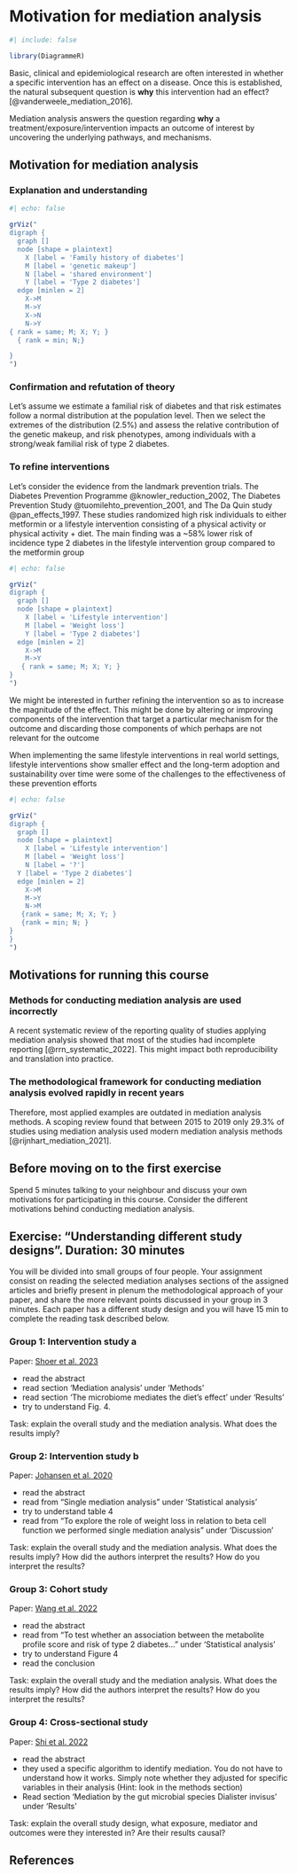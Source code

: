 # Motivation for mediation analysis

<!-- Omar 30 min -->

```r
#| include: false

library(DiagrammeR)
```

Basic, clinical and epidemiological research are often interested in
whether a specific intervention has an effect on a disease. Once this is
established, the natural subsequent question is **why** this
intervention had an effect? [@vanderweele_mediation_2016].

Mediation analysis answers the question regarding **why** a
treatment/exposure/intervention impacts an outcome of interest by
uncovering the underlying pathways, and mechanisms.

## Motivation for mediation analysis

### Explanation and understanding

```r
#| echo: false

grViz("
digraph {
  graph []
  node [shape = plaintext]
    X [label = 'Family history of diabetes']
    M [label = 'genetic makeup']
    N [label = 'shared environment']
    Y [label = 'Type 2 diabetes']
  edge [minlen = 2]
    X->M
    M->Y
    X->N
    N->Y
{ rank = same; M; X; Y; }
  { rank = min; N;}

}
")
```

### Confirmation and refutation of theory

Let's assume we estimate a familial risk of diabetes and that risk
estimates follow a normal distribution at the population level. Then we
select the extremes of the distribution (2.5%) and assess the relative
contribution of the genetic makeup, and risk phenotypes, among
individuals with a strong/weak familial risk of type 2 diabetes.

### To refine interventions

Let's consider the evidence from the landmark prevention trials. The
Diabetes Prevention Programme @knowler_reduction_2002, The Diabetes
Prevention Study @tuomilehto_prevention_2001, and The Da Quin study
@pan_effects_1997. These studies randomized high risk individuals to
either metformin or a lifestyle intervention consisting of a physical
activity or physical activity + diet. The main finding was a \~58% lower
risk of incidence type 2 diabetes in the lifestyle intervention group
compared to the metformin group

```r
#| echo: false

grViz("
digraph {
  graph []
  node [shape = plaintext]
    X [label = 'Lifestyle intervention']
    M [label = 'Weight loss']
    Y [label = 'Type 2 diabetes']
  edge [minlen = 2]
    X->M
    M->Y
   { rank = same; M; X; Y; }
}
")
```

We might be interested in further refining the intervention so as to
increase the magnitude of the effect. This might be done by altering or
improving components of the intervention that target a particular
mechanism for the outcome and discarding those components of which
perhaps are not relevant for the outcome

When implementing the same lifestyle interventions in real world
settings, lifestyle interventions show smaller effect and the long-term
adoption and sustainability over time were some of the challenges to the
effectiveness of these prevention efforts

```r
#| echo: false

grViz("
digraph {
  graph []
  node [shape = plaintext]
    X [label = 'Lifestyle intervention']
    M [label = 'Weight loss']
    N [label = '?']
  Y [label = 'Type 2 diabetes']
  edge [minlen = 2]
    X->M
    M->Y
    N->M
   {rank = same; M; X; Y; }
   {rank = min; N; }
}
}
")
```

## Motivations for running this course

### Methods for conducting mediation analysis are used incorrectly

A recent systematic review of the reporting quality of studies applying
mediation analysis showed that most of the studies had incomplete
reporting [@rrn_systematic_2022]. This might impact both reproducibility
and translation into practice.

### The methodological framework for conducting mediation analysis evolved rapidly in recent years

Therefore, most applied examples are outdated in mediation analysis
methods. A scoping review found that between 2015 to 2019 only 29.3% of
studies using mediation analysis used modern mediation analysis methods
[@rijnhart_mediation_2021].

::: callout-note
## Before moving on to the first exercise

Spend 5 minutes talking to your neighbour and discuss your own
motivations for participating in this course. Consider the different
motivations behind conducting mediation analysis.
:::

::: callout-note
## Exercise: "Understanding different study designs". Duration: 30 minutes

You will be divided into small groups of four people. Your assignment
consist on reading the selected mediation analyses sections of the
assigned articles and briefly present in plenum the methodological
approach of your paper, and share the more relevant points discussed in
your group in 3 minutes. Each paper has a different study design and you
will have 15 min to complete the reading task described below.

### Group 1: Intervention study a

Paper: [Shoer et al.
2023](https://www.nature.com/articles/s41467-023-41042-x)

-   read the abstract
-   read section 'Mediation analysis' under 'Methods'
-   read section 'The microbiome mediates the diet's effect' under
    'Results'
-   try to understand Fig. 4.

Task: explain the overall study and the mediation analysis. What does
the results imply?

### Group 2: Intervention study b

Paper: [Johansen et al.
2020](https://link.springer.com/article/10.1007/s00125-020-05249-7)

-   read the abstract
-   read from "Single mediation analysis" under 'Statistical analysis'
-   try to understand table 4
-   read from "To explore the role of weight loss in relation to beta
    cell function we performed single mediation analysis" under
    'Discussion'

Task: explain the overall study and the mediation analysis. What does
the results imply? How did the authors interpret the results? How do you
interpret the results?

### Group 3: Cohort study

Paper: [Wang et al. 2022](https://doi.org/10.1007/s00125-022-05692-8)

-   read the abstract
-   read from "To test whether an association between the metabolite
    profile score and risk of type 2 diabetes..." under 'Statistical
    analysis'
-   try to understand Figure 4
-   read the conclusion

Task: explain the overall study and the mediation analysis. What does
the results imply? How did the authors interpret the results? How do you
interpret the results?

### Group 4: Cross-sectional study

Paper: [Shi et al.
2022](https://www.nature.com/articles/s41598-022-08544-y)

-   read the abstract
-   they used a specific algorithm to identify mediation. You do not
    have to understand how it works. Simply note whether they adjusted
    for specific variables in their analysis (Hint: look in the methods
    section)
-   Read section 'Mediation by the gut microbial species Dialister
    invisus' under 'Results'

Task: explain the overall study design, what exposure, mediator and
outcomes were they interested in? Are their results causal?
:::

## References
